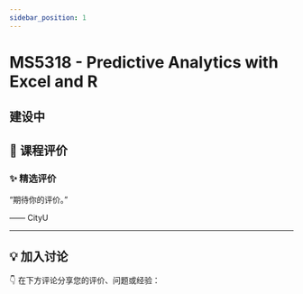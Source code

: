 ```yaml
---
sidebar_position: 1
---
```



# MS5318 - Predictive Analytics with Excel and R

## 建设中

## **💬 课程评价**

### ✨ **精选评价**
<div className={commentStyles.commentBox}>
    <p className={commentStyles.commentText}>
        “期待你的评价。”
    </p>
    <p className={commentStyles.commentAuthor}>—— CityU</p>
</div>

---

## **💡 加入讨论**

👇 在下方评论分享您的评价、问题或经验：
<Utterances />

